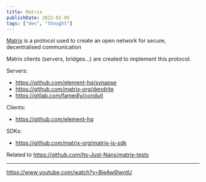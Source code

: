 ```yaml
---
title: Matrix
publishDate: 2022-02-05
tags: ["dev", "thought"]
---
```


[Matrix](https://matrix.org/) is a protocol used to create an open network for secure, decentralised communication

Matrix clients (servers, bridges...)  are created to implement this protocol.

Servers:

- https://github.com/element-hq/synapse
- https://github.com/matrix-org/dendrite
- https://gitlab.com/famedly/conduit

Clients:

- https://github.com/element-hq

SDKs:

- https://github.com/matrix-org/matrix-js-sdk

Related to https://github.com/Its-Just-Nans/matrix-tests

---

https://www.youtube.com/watch?v=BieAw6lwntU
